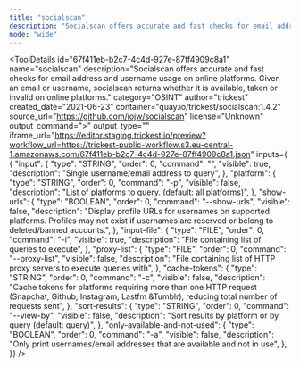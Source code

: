 ```yaml
---
title: "socialscan"
description: "Socialscan offers accurate and fast checks for email address and username usage on online platforms. Given an email or username, socialscan returns whether it is available, taken or invalid on online platforms."
mode: "wide"
---
```



<ToolDetails
  id="67f411eb-b2c7-4c4d-927e-87ff4909c8a1"
  name="socialscan"
  description="Socialscan offers accurate and fast checks for email address and username usage on online platforms. Given an email or username, socialscan returns whether it is available, taken or invalid on online platforms."
  category="OSINT"
  author="trickest"
  created_date="2021-06-23"
  container="quay.io/trickest/socialscan:1.4.2"
  source_url="https://github.com/iojw/socialscan"
  license="Unknown"
  output_command=">"
  output_type=""
  iframe_url="https://editor.staging.trickest.io/preview?workflow_url=https://trickest-public-workflow.s3.eu-central-1.amazonaws.com/67f411eb-b2c7-4c4d-927e-87ff4909c8a1.json"
  inputs={ {
  "input": {
    "type": "STRING",
    "order": 0,
    "command": "",
    "visible": true,
    "description": "Single username/email address to query",
  },
  "platform": {
    "type": "STRING",
    "order": 0,
    "command": "-p",
    "visible": false,
    "description": "List of platforms to query. (default: all platforms)",
  },
  "show-urls": {
    "type": "BOOLEAN",
    "order": 0,
    "command": "--show-urls",
    "visible": false,
    "description": "Display profile URLs for usernames on supported platforms. Profiles may not exist if usernames are reserved or belong to deleted/banned accounts.",
  },
  "input-file": {
    "type": "FILE",
    "order": 0,
    "command": "-i",
    "visible": true,
    "description": "File containing list of queries to execute",
  },
  "proxy-list": {
    "type": "FILE",
    "order": 0,
    "command": "--proxy-list",
    "visible": false,
    "description": "File containing list of HTTP proxy servers to execute queries with",
  },
  "cache-tokens": {
    "type": "STRING",
    "order": 0,
    "command": "-c",
    "visible": false,
    "description": "Cache tokens for platforms requiring more than one HTTP request (Snapchat, Github, Instagram, Lastfm &Tumblr), reducing total number of requests sent",
  },
  "sort-results": {
    "type": "STRING",
    "order": 0,
    "command": "--view-by",
    "visible": false,
    "description": "Sort results by platform or by query (default: query)",
  },
  "only-available-and-not-used": {
    "type": "BOOLEAN",
    "order": 0,
    "command": "-a",
    "visible": false,
    "description": "Only print usernames/email addresses that are available and not in use",
  },
}}
/>